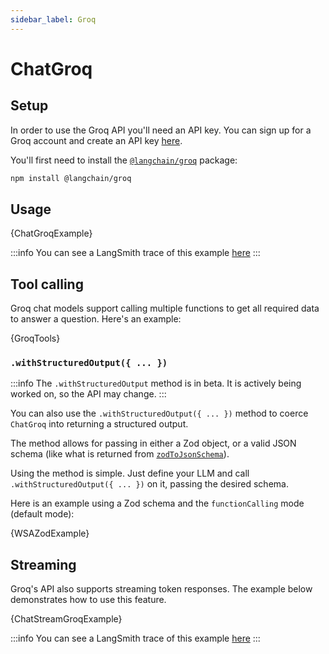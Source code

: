 ```yaml
---
sidebar_label: Groq
---
```



# ChatGroq

## Setup

In order to use the Groq API you'll need an API key. You can sign up for a Groq account and create an API key [here](https://wow.groq.com/).

You'll first need to install the [`@langchain/groq`](https://www.npmjs.com/package/@langchain/groq) package:


<IntegrationInstallTooltip></IntegrationInstallTooltip>

```bash npm2yarn
npm install @langchain/groq
```


<UnifiedModelParamsTooltip></UnifiedModelParamsTooltip>

## Usage


<CodeBlock language="typescript">{ChatGroqExample}</CodeBlock>

:::info
You can see a LangSmith trace of this example [here](https://smith.langchain.com/public/2ba59207-1383-4e42-b6a6-c1ddcfcd5710/r)
:::

## Tool calling

Groq chat models support calling multiple functions to get all required data to answer a question.
Here's an example:


<CodeBlock language="typescript">{GroqTools}</CodeBlock>

### `.withStructuredOutput({ ... })`

:::info
The `.withStructuredOutput` method is in beta. It is actively being worked on, so the API may change.
:::

You can also use the `.withStructuredOutput({ ... })` method to coerce `ChatGroq` into returning a structured output.

The method allows for passing in either a Zod object, or a valid JSON schema (like what is returned from [`zodToJsonSchema`](https://www.npmjs.com/package/zod-to-json-schema)).

Using the method is simple. Just define your LLM and call `.withStructuredOutput({ ... })` on it, passing the desired schema.

Here is an example using a Zod schema and the `functionCalling` mode (default mode):


<CodeBlock language="typescript">{WSAZodExample}</CodeBlock>

## Streaming

Groq's API also supports streaming token responses. The example below demonstrates how to use this feature.


<CodeBlock language="typescript">{ChatStreamGroqExample}</CodeBlock>

:::info
You can see a LangSmith trace of this example [here](https://smith.langchain.com/public/72832eb5-b9ae-4ce0-baa2-c2e95eca61a7/r)
:::
